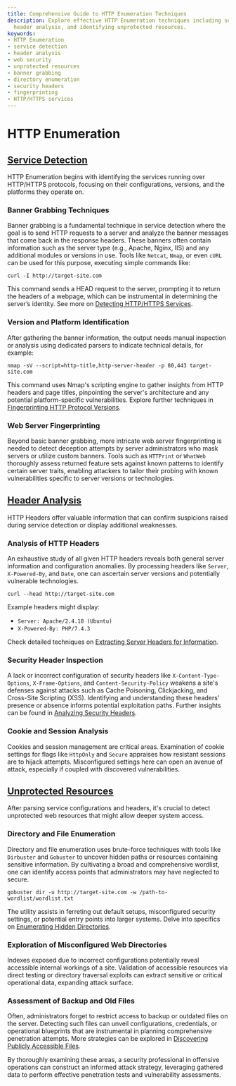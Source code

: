 ```yaml
---
title: Comprehensive Guide to HTTP Enumeration Techniques
description: Explore effective HTTP Enumeration techniques including service detection,
  header analysis, and identifying unprotected resources.
keywords:
- HTTP Enumeration
- service detection
- header analysis
- web security
- unprotected resources
- banner grabbing
- directory enumeration
- security headers
- fingerprinting
- HTTP/HTTPS services
---
```


# HTTP Enumeration

## [Service Detection](offensive/network/enumeration/http_enumeration/Service%20Detection)

HTTP Enumeration begins with identifying the services running over HTTP/HTTPS protocols, focusing on their configurations, versions, and the platforms they operate on. 

### Banner Grabbing Techniques
Banner grabbing is a fundamental technique in service detection where the goal is to send HTTP requests to a server and analyze the banner messages that come back in the response headers. These banners often contain information such as the server type (e.g., Apache, Nginx, IIS) and any additional modules or versions in use. Tools like `Netcat`, `Nmap`, or even `cURL` can be used for this purpose, executing simple commands like:

```shell
curl -I http://target-site.com
```

This command sends a HEAD request to the server, prompting it to return the headers of a webpage, which can be instrumental in determining the server’s identity. See more on [Detecting HTTP/HTTPS Services](offensive/network/enumeration/http_enumeration/Detecting%20HTTP%2FHTTPS%20Services/).

### Version and Platform Identification
After gathering the banner information, the output needs manual inspection or analysis using dedicated parsers to indicate technical details, for example:

```shell
nmap -sV --script=http-title,http-server-header -p 80,443 target-site.com
```

This command uses Nmap's scripting engine to gather insights from HTTP headers and page titles, pinpointing the server's architecture and any potential platform-specific vulnerabilities. Explore further techniques in [Fingerprinting HTTP Protocol Versions](offensive/network/enumeration/http_enumeration/Fingerprinting%20HTTP%20Protocol%20Versions/).

### Web Server Fingerprinting
Beyond basic banner grabbing, more intricate web server fingerprinting is needed to detect deception attempts by server administrators who mask servers or utilize custom banners. Tools such as `HTTPrint` or `WhatWeb` thoroughly assess returned feature sets against known patterns to identify certain server traits, enabling attackers to tailor their probing with known vulnerabilities specific to server versions or technologies.

## [Header Analysis](offensive/network/enumeration/http_enumeration/Header%20Analysis)

HTTP Headers offer valuable information that can confirm suspicions raised during service detection or display additional weaknesses.

### Analysis of HTTP Headers
An exhaustive study of all given HTTP headers reveals both general server information and configuration anomalies. By processing headers like `Server`, `X-Powered-By`, and `Date`, one can ascertain server versions and potentially vulnerable technologies.

```shell
curl --head http://target-site.com
```

Example headers might display:
- `Server: Apache/2.4.18 (Ubuntu)`
- `X-Powered-By: PHP/7.4.3`

Check detailed techniques on [Extracting Server Headers for Information](offensive/network/enumeration/http_enumeration/Extracting%20Server%20Headers%20for%20Information/).

### Security Header Inspection
A lack or incorrect configuration of security headers like `X-Content-Type-Options`, `X-Frame-Options`, and `Content-Security-Policy` weakens a site's defenses against attacks such as Cache Poisoning, Clickjacking, and Cross-Site Scripting (XSS). Identifying and understanding these headers' presence or absence informs potential exploitation paths. Further insights can be found in [Analyzing Security Headers](offensive/network/enumeration/http_enumeration/Analyzing%20Security%20Headers/).

### Cookie and Session Analysis
Cookies and session management are critical areas. Examination of cookie settings for flags like `HttpOnly` and `Secure` appraises how resistant sessions are to hijack attempts. Misconfigured settings here can open an avenue of attack, especially if coupled with discovered vulnerabilities.

## [Unprotected Resources](offensive/network/enumeration/http_enumeration/Unprotected%20Resources)

After parsing service configurations and headers, it's crucial to detect unprotected web resources that might allow deeper system access.

### Directory and File Enumeration
Directory and file enumeration uses brute-force techniques with tools like `Dirbuster` and `Gobuster` to uncover hidden paths or resources containing sensitive information. By cultivating a broad and comprehensive wordlist, one can identify access points that administrators may have neglected to secure.

```shell
gobuster dir -u http://target-site.com -w /path-to-wordlist/wordlist.txt
```

The utility assists in ferreting out default setups, misconfigured security settings, or potential entry points into larger systems. Delve into specifics on [Enumerating Hidden Directories](offensive/network/enumeration/http_enumeration/Enumerating%20Hidden%20Directories/).

### Exploration of Misconfigured Web Directories
Indexes exposed due to incorrect configurations potentially reveal accessible internal workings of a site. Validation of accessible resources via direct testing or directory traversal exploits can extract sensitive or critical operational data, expanding attack surface.

### Assessment of Backup and Old Files
Often, administrators forget to restrict access to backup or outdated files on the server. Detecting such files can unveil configurations, credentials, or operational blueprints that are instrumental in planning comprehensive penetration attempts. More strategies can be explored in [Discovering Publicly Accessible Files](offensive/network/enumeration/http_enumeration/Discovering%20Publicly%20Accessible%20Files/).

By thoroughly examining these areas, a security professional in offensive operations can construct an informed attack strategy, leveraging gathered data to perform effective penetration tests and vulnerability assessments.